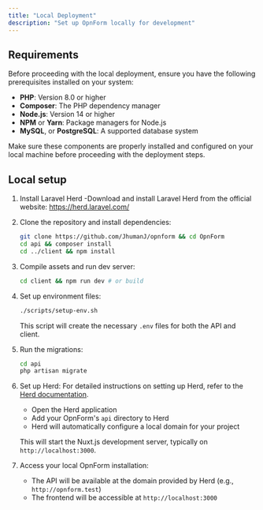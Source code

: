 ```yaml
---
title: "Local Deployment"
description: "Set up OpnForm locally for development"
---
```



<CloudVersion/>

## Requirements

Before proceeding with the local deployment, ensure you have the following prerequisites installed on your system:

- **PHP**: Version 8.0 or higher
- **Composer**: The PHP dependency manager
- **Node.js**: Version 14 or higher
- **NPM** or **Yarn**: Package managers for Node.js
- **MySQL**, or **PostgreSQL**: A supported database system

Make sure these components are properly installed and configured on your local machine before proceeding with the deployment steps.

## Local setup

1. Install Laravel Herd -Download and install Laravel Herd from the official website: https://herd.laravel.com/

2. Clone the repository and install dependencies:

   ```bash
   git clone https://github.com/JhumanJ/opnform && cd OpnForm
   cd api && composer install
   cd ../client && npm install
   ```

3. Compile assets and run dev server:

   ```bash
   cd client && npm run dev # or build
   ```

4. Set up environment files:

   ```bash
   ./scripts/setup-env.sh
   ```
   This script will create the necessary `.env` files for both the API and client.

5. Run the migrations:

   ```bash
   cd api
   php artisan migrate
   ```

6. Set up Herd:
   For detailed instructions on setting up Herd, refer to the [Herd documentation](https://herd.laravel.com/docs).
   - Open the Herd application
   - Add your OpnForm's `api` directory to Herd
   - Herd will automatically configure a local domain for your project

   This will start the Nuxt.js development server, typically on `http://localhost:3000`.

8. Access your local OpnForm installation:
   - The API will be available at the domain provided by Herd (e.g., `http://opnform.test`)
   - The frontend will be accessible at `http://localhost:3000`

